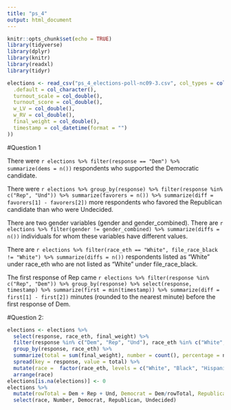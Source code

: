 ```yaml
---
title: "ps_4"
output: html_document
---
```


```r
knitr::opts_chunk$set(echo = TRUE)
library(tidyverse)
library(dplyr)
library(knitr)
library(readxl)
library(tidyr)

elections <- read_csv("ps_4_elections-poll-nc09-3.csv", col_types = cols(
  .default = col_character(),
  turnout_scale = col_double(),
  turnout_score = col_double(),
  w_LV = col_double(),
  w_RV = col_double(),
  final_weight = col_double(),
  timestamp = col_datetime(format = "")
))
```
#Question 1

There were `r elections %>% filter(response == "Dem") %>% summarize(dems = n())` respondents who supported the Democratic candidate.

There were `r elections %>% group_by(response) %>% filter(response %in% c("Rep", "Und")) %>% summarize(favorers = n()) %>% summarize(diff = favorers[1] - favorers[2])` more respondents who favored the Republican candidate than who were Undecided.

There are two gender variables (gender and gender_combined). There are `r elections %>% filter(gender != gender_combined) %>% summarize(diffs = n())` individuals for whom these variables have different values.

There are `r elections %>% filter(race_eth == "White", file_race_black != "White") %>% summarize(diffs = n())` respondents listed as “White” under race_eth who are not listed as “White” under file_race_black.

The first response of Rep came `r elections %>% filter(response %in% c("Rep", "Dem")) %>% group_by(response) %>% select(response, timestamp) %>% summarize(first = min(timestamp)) %>% summarize(diff = first[1] - first[2])` minutes (rounded to the nearest minute) before the first response of Dem.

#Question 2: 

```r
elections <- elections %>% 
  select(response, race_eth, final_weight) %>%
  filter(response %in% c("Dem", "Rep", "Und"), race_eth %in% c("White", "Black", "Hispanic", "Asian", "Other")) %>% 
  group_by(response, race_eth) %>%
  summarize(total = sum(final_weight), number = count(), percentage = number/505) %>%
  spread(key = response, value = total) %>% 
  mutate(race =  factor(race_eth, levels = c("White", "Black", "Hispanic", "Asian", "Other"))) %>%
  arrange(race)
elections[is.na(elections)] <- 0
elections %>%
  mutate(rowTotal = Dem + Rep + Und, Democrat = Dem/rowTotal, Republican = Rep/rowTotal, Undecided = Und/rowTotal, Number = rowTotal) %>%
  select(race, Number, Democrat, Republican, Undecided) 
 
```
